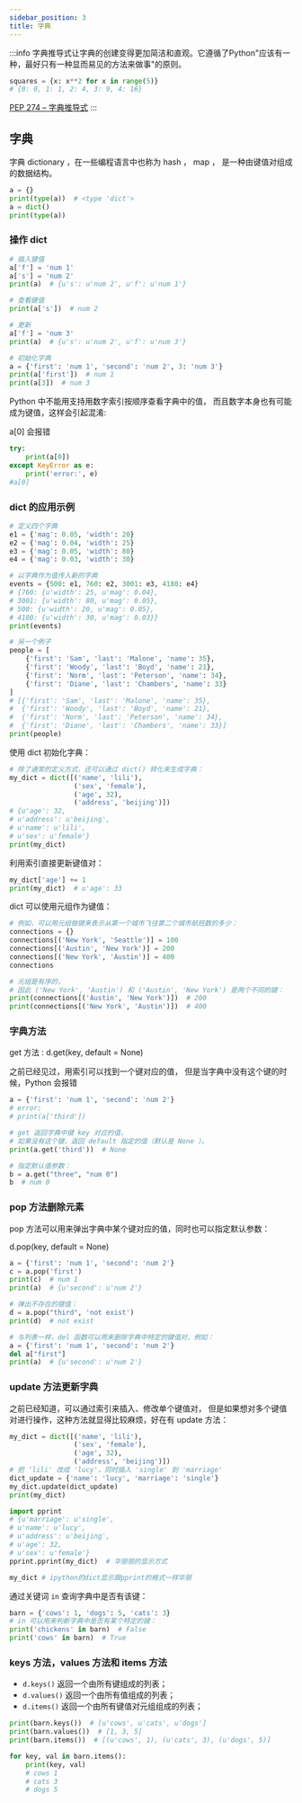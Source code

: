 ```yaml
---
sidebar_position: 3
title: 字典
---
```


:::info
字典推导式让字典的创建变得更加简洁和直观。它遵循了Python"应该有一种，最好只有一种显而易见的方法来做事"的原则。

```python
squares = {x: x**2 for x in range(5)}
# {0: 0, 1: 1, 2: 4, 3: 9, 4: 16}
```

[PEP 274 – 字典推导式](https://peps.python.org/pep-0274/)
:::

## 字典

字典 dictionary ，在一些编程语言中也称为 hash ， map ，
是一种由键值对组成的数据结构。

```python
a = {}
print(type(a))  # <type 'dict'>
a = dict()
print(type(a))
```

### 操作 dict

```python
# 插入键值
a['f'] = 'num 1'
a['s'] = 'num 2'
print(a)  # {u's': u'num 2', u'f': u'num 1'}
```

```python
# 查看键值
print(a['s'])  # num 2
```

```python
# 更新
a['f'] = 'num 3'
print(a)  # {u's': u'num 2', u'f': u'num 3'}
```

```python
# 初始化字典
a = {'first': 'num 1', 'second': 'num 2', 3: 'num 3'}
print(a['first'])  # num 1
print(a[3])  # num 3
```

Python 中不能用支持用数字索引按顺序查看字典中的值，
而且数字本身也有可能成为键值，这样会引起混淆:

a[0] 会报错

```python
try:
    print(a[0])
except KeyError as e:
    print('error:', e)
#a[0]
```

### dict 的应用示例

```python
# 定义四个字典
e1 = {'mag': 0.05, 'width': 20}
e2 = {'mag': 0.04, 'width': 25}
e3 = {'mag': 0.05, 'width': 80}
e4 = {'mag': 0.03, 'width': 30}

# 以字典作为值传入新的字典
events = {500: e1, 760: e2, 3001: e3, 4180: e4}
# {760: {u'width': 25, u'mag': 0.04},
# 3001: {u'width': 80, u'mag': 0.05},
# 500: {u'width': 20, u'mag': 0.05},
# 4180: {u'width': 30, u'mag': 0.03}}
print(events)
```

```python
# 另一个例子
people = [
    {'first': 'Sam', 'last': 'Malone', 'name': 35},
    {'first': 'Woody', 'last': 'Boyd', 'name': 21},
    {'first': 'Norm', 'last': 'Peterson', 'name': 34},
    {'first': 'Diane', 'last': 'Chambers', 'name': 33}
]
# [{'first': 'Sam', 'last': 'Malone', 'name': 35},
#  {'first': 'Woody', 'last': 'Boyd', 'name': 21},
#  {'first': 'Norm', 'last': 'Peterson', 'name': 34},
#  {'first': 'Diane', 'last': 'Chambers', 'name': 33}]
print(people)
```

使用 dict 初始化字典：

```python
# 除了通常的定义方式，还可以通过 dict() 转化来生成字典：
my_dict = dict([('name', 'lili'),
                ('sex', 'female'),
                ('age', 32),
                ('address', 'beijing')])
# {u'age': 32,
# u'address': u'beijing',
# u'name': u'lili',
# u'sex': u'female'}
print(my_dict)
```

利用索引直接更新键值对：

```python
my_dict['age'] += 1
print(my_dict)  # u'age': 33
```

dict 可以使用元组作为键值：

```python
# 例如，可以用元组做键来表示从第一个城市飞往第二个城市航班数的多少：
connections = {}
connections[('New York', 'Seattle')] = 100
connections[('Austin', 'New York')] = 200
connections[('New York', 'Austin')] = 400
connections
```

```python
# 元组是有序的，
# 因此 ('New York', 'Austin') 和 ('Austin', 'New York') 是两个不同的键：
print(connections[('Austin', 'New York')])  # 200
print(connections[('New York', 'Austin')])  # 400
```

### 字典方法

get 方法 : d.get(key, default = None)

之前已经见过，用索引可以找到一个键对应的值，
但是当字典中没有这个键的时候，Python 会报错

```python
a = {'first': 'num 1', 'second': 'num 2'}
# error:
# print(a['third'])

# get 返回字典中键 key 对应的值，
# 如果没有这个键，返回 default 指定的值（默认是 None ）。
print(a.get('third'))  # None
```

```python
# 指定默认值参数：
b = a.get("three", "num 0")
b  # num 0
```

### pop 方法删除元素

pop 方法可以用来弹出字典中某个键对应的值，同时也可以指定默认参数：

d.pop(key, default = None)

```python
a = {'first': 'num 1', 'second': 'num 2'}
c = a.pop('first')
print(c)  # num 1
print(a)  # {u'second': u'num 2'}
```

```python
# 弹出不存在的键值：
d = a.pop("third", 'not exist')
print(d)  # not exist
```

```python
# 与列表一样，del 函数可以用来删除字典中特定的键值对，例如：
a = {'first': 'num 1', 'second': 'num 2'}
del a["first"]
print(a)  # {u'second': u'num 2'}
```

### update 方法更新字典

之前已经知道，可以通过索引来插入、修改单个键值对，
但是如果想对多个键值对进行操作，这种方法就显得比较麻烦，好在有 update 方法：

```python
my_dict = dict([('name', 'lili'),
                ('sex', 'female'),
                ('age', 32),
                ('address', 'beijing')])
# 把 ‘lili' 改成 'lucy'，同时插入 'single' 到 'marriage'
dict_update = {'name': 'lucy', 'marriage': 'single'}
my_dict.update(dict_update)
print(my_dict)
```

```python
import pprint
# {u'marriage': u'single',
# u'name': u'lucy',
# u'address': u'beijing',
# u'age': 32,
# u'sex': u'female'}
pprint.pprint(my_dict)  # 华丽丽的显示方式
```

```python
my_dict # ipython的dict显示跟pprint的格式一样华丽
```

通过关键词 `in` 查询字典中是否有该键：

```python
barn = {'cows': 1, 'dogs': 5, 'cats': 3}
# in 可以用来判断字典中是否有某个特定的键：
print('chickens' in barn)  # False
print('cows' in barn)  # True
```

### keys 方法，values 方法和 items 方法

- `d.keys()` 返回一个由所有键组成的列表；
- `d.values()` 返回一个由所有值组成的列表；
- `d.items()` 返回一个由所有键值对元组组成的列表；

```python
print(barn.keys())  # [u'cows', u'cats', u'dogs']
print(barn.values())  # [1, 3, 5]
print(barn.items())  # [(u'cows', 1), (u'cats', 3), (u'dogs', 5)]
```

```python
for key, val in barn.items():
    print(key, val)
    # cows 1
    # cats 3
    # dogs 5
```
